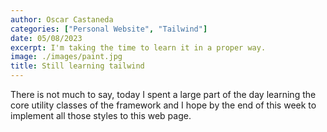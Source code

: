 ```yaml
---
author: Oscar Castaneda
categories: ["Personal Website", "Tailwind"]
date: 05/08/2023
excerpt: I'm taking the time to learn it in a proper way.
image: ./images/paint.jpg
title: Still learning tailwind
---
```


There is not much to say, today I spent a large part of the day learning the core utility classes of the framework and I hope by the end of this week to implement all those styles to this web page.
